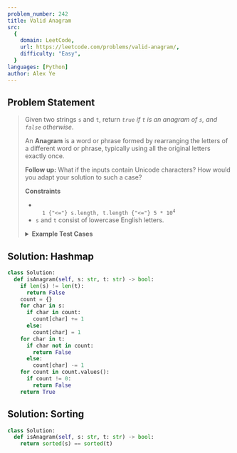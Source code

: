 ```yaml
---
problem_number: 242
title: Valid Anagram
src:
  {
    domain: LeetCode,
    url: https://leetcode.com/problems/valid-anagram/,
    difficulty: "Easy",
  }
languages: [Python]
author: Alex Ye
---
```


## Problem Statement

<blockquote src={frontmatter.src_url}>

Given two strings `s` and `t`, return _`true` if `t` is an anagram of `s`, and `false` otherwise_.

An **Anagram** is a word or phrase formed by rearranging the letters of a different word or phrase, typically using all the original letters exactly once.

**Follow up:** What if the inputs contain Unicode characters? How would you adapt your solution to such a case?

**Constraints**

- <code>
    1 {"<="} s.length, t.length {"<="} 5 * 10<sup>4</sup>
  </code>
- `s` and `t` consist of lowercase English letters.

<details>
<summary><strong>Example Test Cases</strong></summary>

**Example 1:**

```
Input: s = "anagram", t = "nagaram"
Output: true
```

**Example 2:**

```
Input: s = "rat", t = "car"
Output: false
```

</details>
</blockquote>

## Solution: Hashmap

```python
class Solution:
  def isAnagram(self, s: str, t: str) -> bool:
    if len(s) != len(t):
      return False
    count = {}
    for char in s:
      if char in count:
        count[char] += 1
      else:
        count[char] = 1
    for char in t:
      if char not in count:
        return False
      else:
        count[char] -= 1
    for count in count.values():
      if count != 0:
        return False
    return True
```

## Solution: Sorting

```python
class Solution:
  def isAnagram(self, s: str, t: str) -> bool:
    return sorted(s) == sorted(t)
```
